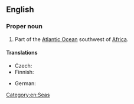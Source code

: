 ==English==
{{wikipedia}}

===Proper noun===
{{en-proper noun|sg=[[gulf|Gulf]] [[of]] [[Guinea]]}}

# Part of the [[Atlantic Ocean]] southwest of [[Africa]].

====Translations====
{{trans-top|part of the Atlantic Ocean}}
* Czech: {{t|cs|Guinejský záliv|m}}
* Finnish: {{t-|fi|Guineanlahti}}
{{trans-mid}}
* German: {{t-|de|Golf von Guinea|m}}
{{trans-bottom}}

[[Category:en:Seas]]